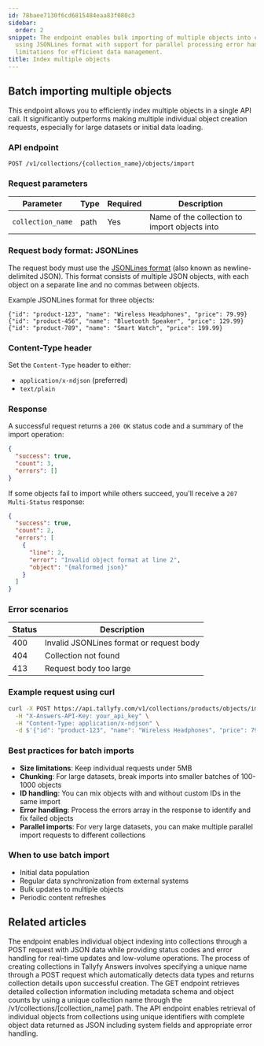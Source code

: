 ```yaml
---
id: 78baee7130f6cd6815484eaa83f080c3
sidebar:
  order: 2
snippet: The endpoint enables bulk importing of multiple objects into collections
  using JSONLines format with support for parallel processing error handling and size
  limitations for efficient data management.
title: Index multiple objects
---
```


## Batch importing multiple objects

This endpoint allows you to efficiently index multiple objects in a single API call. It significantly outperforms making multiple individual object creation requests, especially for large datasets or initial data loading.

### API endpoint

```
POST /v1/collections/{collection_name}/objects/import
```

### Request parameters

| Parameter | Type | Required | Description |
|-----------|------|----------|-------------|
| `collection_name` | path | Yes | Name of the collection to import objects into |

### Request body format: JSONLines

The request body must use the [JSONLines format](https://jsonlines.org/) (also known as newline-delimited JSON). This format consists of multiple JSON objects, with each object on a separate line and no commas between objects.

Example JSONLines format for three objects:

```
{"id": "product-123", "name": "Wireless Headphones", "price": 79.99}
{"id": "product-456", "name": "Bluetooth Speaker", "price": 129.99}
{"id": "product-789", "name": "Smart Watch", "price": 199.99}
```

### Content-Type header

Set the `Content-Type` header to either:
- `application/x-ndjson` (preferred)
- `text/plain`

### Response

A successful request returns a `200 OK` status code and a summary of the import operation:

```json
{
  "success": true,
  "count": 3,
  "errors": []
}
```

If some objects fail to import while others succeed, you'll receive a `207 Multi-Status` response:

```json
{
  "success": true,
  "count": 2,
  "errors": [
    {
      "line": 2,
      "error": "Invalid object format at line 2",
      "object": "{malformed json}"
    }
  ]
}
```

### Error scenarios

| Status | Description |
|--------|-------------|
| 400 | Invalid JSONLines format or request body |
| 404 | Collection not found |
| 413 | Request body too large |

### Example request using curl

```bash
curl -X POST https://api.tallyfy.com/v1/collections/products/objects/import \
  -H "X-Answers-API-Key: your_api_key" \
  -H "Content-Type: application/x-ndjson" \
  -d $'{"id": "product-123", "name": "Wireless Headphones", "price": 79.99}\n{"id": "product-456", "name": "Bluetooth Speaker", "price": 129.99}'
```

### Best practices for batch imports

- **Size limitations**: Keep individual requests under 5MB
- **Chunking**: For large datasets, break imports into smaller batches of 100-1000 objects
- **ID handling**: You can mix objects with and without custom IDs in the same import
- **Error handling**: Process the errors array in the response to identify and fix failed objects
- **Parallel imports**: For very large datasets, you can make multiple parallel import requests to different collections

### When to use batch import

- Initial data population
- Regular data synchronization from external systems
- Bulk updates to multiple objects
- Periodic content refreshes


## Related articles
<CardGrid>
<LinkTitleCard header="<b>Objects > Index a single object</b>" href="/products/answers/objects/index-single-object/" > The endpoint enables individual object indexing into collections through a POST request with JSON data while providing status codes and error handling for real-time updates and low-volume operations. </LinkTitleCard>
<LinkTitleCard header="<b>Collections > Create a collection</b>" href="/products/answers/collections/create-collection/" > The process of creating collections in Tallyfy Answers involves specifying a unique name through a POST request which automatically detects data types and returns collection details upon successful creation. </LinkTitleCard>
<LinkTitleCard header="<b>Collections > Get a collection</b>" href="/products/answers/collections/get-collection/" > The GET endpoint retrieves detailed collection information including metadata schema and object counts by using a unique collection name through the /v1/collections/[collection_name] path. </LinkTitleCard>
<LinkTitleCard header="<b>Objects > Get an object</b>" href="/products/answers/objects/get-object/" > The API endpoint enables retrieval of individual objects from collections using unique identifiers with complete object data returned as JSON including system fields and appropriate error handling. </LinkTitleCard>
</CardGrid>